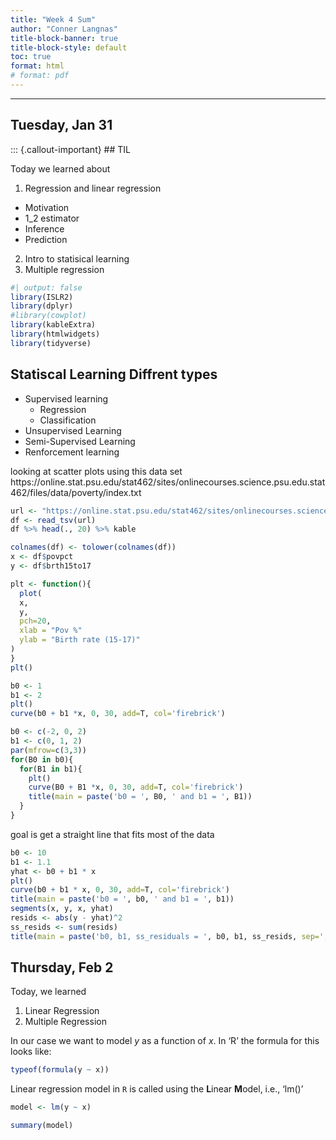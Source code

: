 ```yaml
---
title: "Week 4 Sum"
author: "Conner Langnas"
title-block-banner: true
title-block-style: default
toc: true
format: html
# format: pdf
---
```


---

## Tuesday, Jan 31

::: {.callout-important}
## TIL

Today we learned about 

1. Regression and linear regression
  * Motivation
  * 1_2 estimator
  * Inference
  * Prediction
2. Intro to statisical learning 
3. Multiple regression


```R
#| output: false
library(ISLR2)
library(dplyr)
#library(cowplot)
library(kableExtra)
library(htmlwidgets)
library(tidyverse)
```


## Statiscal Learning Diffrent types

* Supervised learning
  * Regression
  * Classification
* Unsupervised Learning
* Semi-Supervised Learning
* Renforcement learning




looking at scatter plots
using this data set 
https://online.stat.psu.edu/stat462/sites/onlinecourses.science.psu.edu.stat462/files/data/poverty/index.txt

```r
url <- "https://online.stat.psu.edu/stat462/sites/onlinecourses.science.psu.edu.stat462/files/data/poverty/index.txt"
df <- read_tsv(url)
df %>% head(., 20) %>% kable
```

```r
colnames(df) <- tolower(colnames(df))
x <- df$povpct
y <- df$brth15to17
```

```r
plt <- function(){
  plot(
  x,
  y,
  pch=20,
  xlab = "Pov %"
  ylab = "Birth rate (15-17)"
)
}
plt()


```
```r
b0 <- 1
b1 <- 2
plt()
curve(b0 + b1 *x, 0, 30, add=T, col='firebrick')
```
```r
b0 <- c(-2, 0, 2)
b1 <- c(0, 1, 2)
par(mfrow=c(3,3))
for(B0 in b0){
  for(B1 in b1){
    plt()
    curve(B0 + B1 *x, 0, 30, add=T, col='firebrick')
    title(main = paste('b0 = ', B0, ' and b1 = ', B1))
  }
}
```
goal is get a straight line that fits most of the data


```r
b0 <- 10
b1 <- 1.1
yhat <- b0 + b1 * x
plt()
curve(b0 + b1 * x, 0, 30, add=T, col='firebrick')
title(main = paste('b0 = ', b0, ' and b1 = ', b1))
segments(x, y, x, yhat)
resids <- abs(y - yhat)^2
ss_resids <- sum(resids)
title(main = paste('b0, b1, ss_residuals = ', b0, b1, ss_resids, sep=','))
```






## Thursday, Feb 2

Today, we learned 

1. Linear Regression
1. Multiple Regression


In our case we want to model $y$ as a function of $x$. In 'R' the formula for this looks like:

```r
typeof(formula(y ~ x))
```
Linear regression model in `R` is called using the **L**inear **M**odel, i.e., 'lm()'

```r
model <- lm(y ~ x)
```

```r
summary(model)
```

